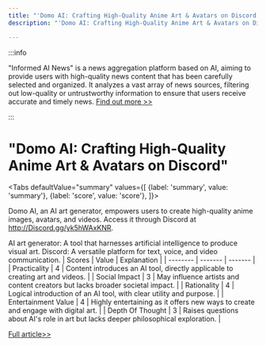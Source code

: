```yaml
---
title: "'Domo AI: Crafting High-Quality Anime Art & Avatars on Discord'"
description: "'Domo AI: Crafting High-Quality Anime Art & Avatars on Discord'"

---
```



:::info

"Informed AI News" is a news aggregation platform based on AI, aiming to provide users with high-quality news content that has been carefully selected and organized. It analyzes a vast array of news sources, filtering out low-quality or untrustworthy information to ensure that users receive accurate and timely news.  [Find out more >>](/)

:::

# "Domo AI: Crafting High-Quality Anime Art & Avatars on Discord"


<Tabs
	defaultValue="summary"
	values={[
	{label: 'summary', value: 'summary'},
	{label: 'score', value: 'score'},
]}>
<TabItem value="summary">


Domo AI, an AI art generator, empowers users to create high-quality anime images, avatars, and videos. Access it through Discord at http://Discord.gg/yk5hWAxKNR.

AI art generator: A tool that harnesses artificial intelligence to produce visual art.
Discord: A versatile platform for text, voice, and video communication.
</TabItem>
<TabItem value="score">
	| Scores     | Value   | Explanation |
	| -------- | ------- | ------- |
	| Practicality  | 4    | Content introduces an AI tool, directly applicable to creating art and videos.    |
	| Social Impact | 3     | May influence artists and content creators but lacks broader societal impact.    |
	| Rationality    | 4    | Logical introduction of an AI tool, with clear utility and purpose.    |
	| Entertainment Value    | 4    | Highly entertaining as it offers new ways to create and engage with digital art.    |
	| Depth Of Thought    | 3    | Raises questions about AI's role in art but lacks deeper philosophical exploration.    |
</TabItem>
</Tabs>

[Full article>>](https://x.com/mhdfaran/status/1801969231925559677)

